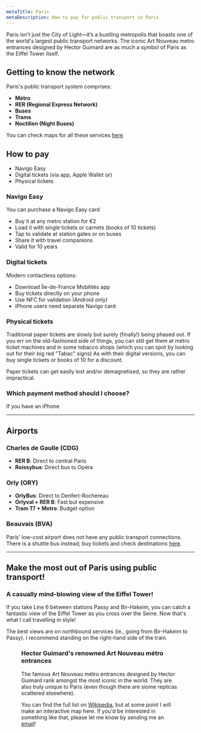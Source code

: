 ```yaml
---
metaTitle: Paris
metaDescription: How to pay for public transport in Paris
---
```

Paris isn’t just the City of Light—it’s a bustling metropolis that boasts one of the world's largest public transport networks. 
The iconic Art Nouveau metro entrances designed by Hector Guimard are as much a symbol of Paris as the Eiffel Tower itself.

## Getting to know the network

Paris's public transport system comprises:
- **Métro**
- **RER (Regional Express Network)**
- **Buses**
- **Trams**
- **Noctilien (Night Buses)**

You can check maps for all these services [here](https://ratp.fr/en/plans)

## How to pay
- Navigo Easy
- Digital tickets (via app, Apple Wallet or)
- Physical tickets

### Navigo Easy
You can purchase a Navigo Easy card 
- Buy it at any metro station for €2
- Load it with single tickets or carnets (books of 10 tickets)
- Tap to validate at station gates or on buses
- Share it with travel companions
- Valid for 10 years

### Digital tickets
Modern contactless options:
- Download Île-de-France Mobilités app
- Buy tickets directly on your phone
- Use NFC for validation (Android only)
- iPhone users need separate Navigo card

### Physical tickets
Traditional paper tickets are slowly but surely (finally!) being phased out. 
If you err on the old-fashioned side of things, you can still get them at métro ticket machines and in some tobacco shops (which you can spot by looking out for their big red "Tabac" signs)
As with their digital versions, you can buy single tickets or books of 10 for a discount. 

Paper tickets can get easily lost and/or demagnetised, so they are rather impractical. 

### Which payment method should I choose? 

If you have an iPhone

---
## Airports

### Charles de Gaulle (CDG)
- **RER B**: Direct to central Paris
- **Roissybus**: Direct bus to Opéra

### Orly (ORY)
- **OrlyBus**: Direct to Denfert-Rochereau
- **Orlyval + RER B**: Fast but expensive
- **Tram T7 + Metro**: Budget option

### Beauvais (BVA)
Paris' low-cost airport does not have any public transport connections. There is a shuttle bus instead; buy tickets and check destinations [here](https://aeroportparisbeauvais.com/acces-et-parking/navette-aerobus-paris-aeroport).

---
## Make the most out of Paris using public transport!

### A casually mind-blowing view of the Eiffel Tower!

If you take Line 6 between stations Passy and Bir-Hakeim, you can catch a fantastic view of the Eiffel Tower as you cross over the Seine. 
Now that's what I call travelling in style!

The best views are on northbound services (ie., going from Bir-Hakeim to Passy). 
I recommend standing on the right-hand side of the train. 

<Figure 
  src="/cities/europe/france/paris/line-6-eiffel-tower.jpg"
  alt="Paris Metro Line 6 train crossing over the Seine overlooking the Eiffel Tower"
  caption="Line 6 offers a privileged view of the Eiffel Tower"
/>

### Hector Guimard's renowned Art Nouveau métro entrances

The famous Art Nouveau métro entrances designed by Hector Guimard rank amongst the most iconic in the world. 
They are also truly unique to Paris (even though there are siome replicas scattered elsewhere). 

You can find the full list on [Wikipedia](https://en.wikipedia.org/wiki/Paris_M%C3%A9tro_entrances_by_Hector_Guimard#Entrances_extant_today), 
but at some point I will make an interactive map here. If you'd be interested in something like that, please let me know by sending me an [email](mailto:gastonrieder@gmail.com)!
  
<Figure 
  src="/cities/europe/france/paris/hector-guimard-chatelet-entrance.jpg"
  alt="Hector Guimard-designed métro entrance at Châtelet station in central Paris"
  caption="There are over 80 of these iconic métro entrances in Paris. Can you collect them all?"
/> 
